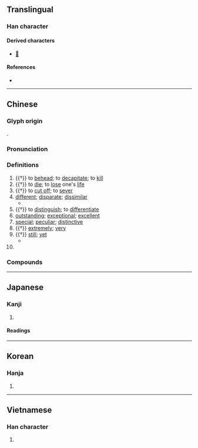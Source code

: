 {{character info}}
==Translingual==

===Han character===
{{Han char|rn=78|rad=歹|as=06|sn=10|four=15290|canj=MNHJD|ids=⿰歹朱}}

====Derived characters====
* [[𢲬]]

====References====
* {{Han ref|kx=0580.250|dkj=16451|dj=0972.330|hdz=21385.130|uh=6B8A|ud=27530|bh=AEED|bd=44781}}

----

==Chinese==
{{zh-forms}}

===Glyph origin===
{{Han etym}}
{{Han compound|歹|alt1=歺|朱|ls=psc|c1=s|c2=p}}.

===Pronunciation===
{{zh-pron
|m=shū
|c=syu4
|h=pfs=sû
|md=sṳ̀
|mn=sû
|w=3zr
|mc=y
|oc=y
|cat=v,a,adv,pn
}}

===Definitions===
{{zh-hanzi}}

# {{†}} to [[behead]]; to [[decapitate]]; to [[kill]]
# {{†}} to [[die]]; to [[lose]] one's [[life]]
# {{†}} to [[cut off]]; to [[sever]]
# [[different]]; [[disparate]]; [[dissimilar]]
#* {{zh-x|故 言 多 方，殊 類，異 故，則 不可 偏 觀 也。|Thus doctrine should rely upon many methods, '''various''' kinds, different causes, and cannot be looked upon from a single perspective.|ref=Mozi}}
# {{†}} to [[distinguish]]; to [[differentiate]]
# [[outstanding]]; [[exceptional]]; [[excellent]]
# [[special]]; [[peculiar]]; [[distinctive]]
# {{†}} [[extremely]]; [[very]]
# {{†}} [[still]]; [[yet]]
#* {{zh-x|殊 不知 我 之 津、液、涎、淚 皆 水。|And '''yet''' do not know that sweat, fluids, saliva and tears are all water.|ref=Guanyinzi}}
# {{surname|zh}}

===Compounds===
{{zh-der|不殊|卓殊|強弱懸殊|人殊意異|同歸殊途|人鬼殊途|殊科|殊絕|殊品|殊榮|殊方異類|殊豔尤態|異政殊俗|殊效|殊途同歸|殊勛異績|殊路同歸|殊致同歸|殊異|殊不知|殊勛茂績|殊方同致|懸殊|殊塗一致|特殊性|殊功勁節|殊選|殊形詭狀|殊塗同會|特殊才能|殊塗同致|殊方異域|特殊兒童|特殊效果|殊遇|殊寵|殊俗|殊方|眾寡懸殊|眾寡勢殊|文殊師利|相去懸殊|淑慝殊途|殊致|殊別|特殊教育|特殊|殊死|時異勢殊|殊方絕域|殊譽|殊塗同歸|特殊因素|特殊性向|殊禮|特殊營業|殊死戰|殊滋異味|殊技|殊形詭色|殊形妙狀|殊勛|源殊派異|殊形怪狀|時異事殊|詭形殊狀|貧富懸殊|霄壤之殊|絕域殊方|言人人殊}}

----

==Japanese==

===Kanji===
{{ja-kanji|grade=c|rs=歹06}}

# {{rfdef|ja|sort=歹06}}

====Readings====
{{ja-readings
|goon=じゅ, ず
|kanon=しゅ
|kun=こと-, ことなる, ころす, たつ
}}

----

==Korean==

===Hanja===
{{ko-hanja|hangeul=수|eumhun=|rv=su|mr=su|y=swu}}

# {{rfdef|ko|sort=歹06}}

----

==Vietnamese==

===Han character===
{{vi-hantu|[[thùa]], [[thù]], [[thò]]|rs=歹06}}

# {{rfdef|vi|sort=歹06}}